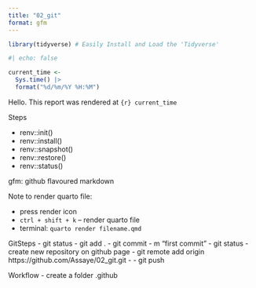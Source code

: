 ```yaml
---
title: "02_git"
format: gfm 
---
```


```r
library(tidyverse) # Easily Install and Load the 'Tidyverse' 
```


```r
#| echo: false

current_time <- 
  Sys.time() |> 
  format("%d/%m/%Y %H:%M")
```


Hello. This report was rendered at `{r} current_time`

Steps

- renv::init()
- renv::install()
- renv::snapshot()
- renv::restore()
- renv::status()

gfm: github flavoured markdown 

Note to render quarto file:

- press render icon
- `ctrl + shift + k` -- render quarto file 
- terminal: `quarto render filename.qmd`


GitSteps
- git status
- git add . 
- git commit - m "first commit"
- git status
- create new repository on github page
- git remote add origin https://github.com/Assaye/02_git.git
- 
- git push

Workflow
- create a folder .github








